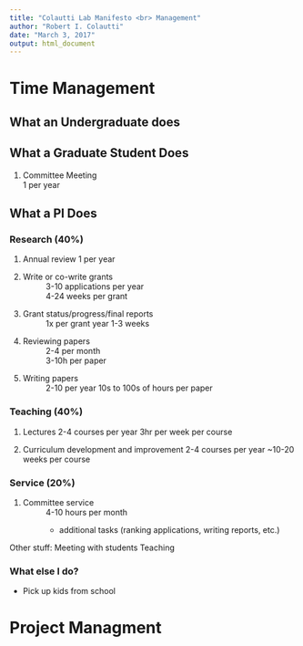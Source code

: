```yaml
---
title: "Colautti Lab Manifesto <br> Management"
author: "Robert I. Colautti"
date: "March 3, 2017"
output: html_document
---
```


# Time Management

## What an Undergraduate does

## What a Graduate Student Does
1. Committee Meeting  
    1 per year


## What a PI Does

### Research (40%)

1. Annual review
    1 per year

2. Write or co-write grants
    ~ 3-10 applications per year
    ~ 4-24 weeks per grant

3. Grant status/progress/final reports
    ~ 1x per grant year
    1-3 weeks
    
4. Reviewing papers
    ~ 2-4 per month
    ~ 3-10h per paper

5. Writing papers
    ~ 2-10 per year
    10s to 100s of hours per paper


### Teaching (40%)

1. Lectures
    2-4 courses per year
    3hr per week per course
    
2. Curriculum development and improvement
    2-4 courses per year
    ~10-20 weeks per course

### Service (20%) 

1. Committee service
    ~ 4-10 hours per month
    + additional tasks (ranking applications, writing reports, etc.)



Other stuff:
Meeting with students
Teaching



### What else I do?

* Pick up kids from school 





# Project Managment